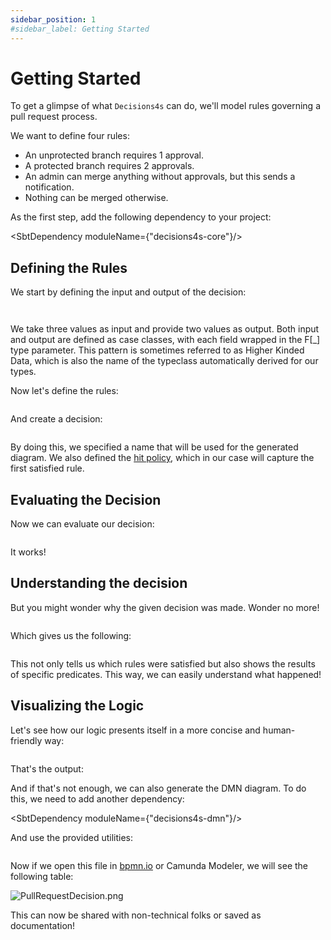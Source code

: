 ```yaml
---
sidebar_position: 1
#sidebar_label: Getting Started
---
```


# Getting Started

To get a glimpse of what `Decisions4s` can do, we'll model rules governing a pull request process.

We want to define four rules:
* An unprotected branch requires 1 approval.
* A protected branch requires 2 approvals.
* An admin can merge anything without approvals, but this sends a notification.
* Nothing can be merged otherwise.

As the first step, add the following dependency to your project:


<SbtDependency moduleName={"decisions4s-core"}/>

## Defining the Rules

We start by defining the input and output of the decision:

```scala file=./main/scala/decisions4s/example/docs/PullRequestDecision.scala start=start_imports end=end_imports
```

```scala file=./main/scala/decisions4s/example/docs/PullRequestDecision.scala start=start_shapes end=end_shapes
```

We take three values as input and provide two values as output.
Both input and output are defined as case classes, with each field wrapped in the F[_] type parameter.
This pattern is sometimes referred to as Higher Kinded Data,
which is also the name of the typeclass automatically derived for our types.

Now let's define the rules:

```scala file=./main/scala/decisions4s/example/docs/PullRequestDecision.scala start=start_rules end=end_rules
```

And create a decision:

```scala file=./main/scala/decisions4s/example/docs/PullRequestDecision.scala start=start_table end=end_table
```

By doing this, we specified a name that will be used for the generated diagram.
We also defined the [hit policy](features/hit-policies), which in our case will capture the first satisfied rule.

## Evaluating the Decision

Now we can evaluate our decision:

```scala file=./main/scala/decisions4s/example/docs/PullRequestDecision.scala start=start_evaluate end=end_evaluate
```

It works!

## Understanding the decision

But you might wonder why the given decision was made. Wonder no more!

```scala file=./main/scala/decisions4s/example/docs/PullRequestDecision.scala start=start_diagnose end=end_diagnose
```

Which gives us the following:

```text file=./test/resources/docs/pull-request-diagnostics.txt
```

This not only tells us which rules were satisfied but also shows the results of specific predicates.
This way, we can easily understand what happened!

## Visualizing the Logic

Let's see how our logic presents itself in a more concise and human-friendly way:

```scala file=./main/scala/decisions4s/example/docs/PullRequestDecision.scala start=start_markdown end=end_markdown
```
That's the output:


<MDOutput/>

And if that's not enough, we can also generate the DMN diagram. To do this, we need to add another dependency:

<SbtDependency moduleName={"decisions4s-dmn"}/>

And use the provided utilities:

```scala file=./main/scala/decisions4s/example/docs/PullRequestDecision.scala start=start_dmn end=end_dmn
```

Now if we open this file in [bpmn.io](https://bpmn.io/toolkit/dmn-js/) or Camunda Modeler, we will see the following
table:

<!-- TODO this should be autogenerated in the pipeline -->
![PullRequestDecision.png](./assets/PullRequestDecision.png)

This can now be shared with non-technical folks or saved as documentation!
